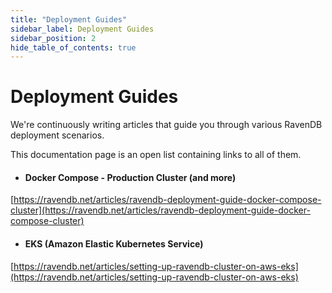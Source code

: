 ```yaml
---
title: "Deployment Guides"
sidebar_label: Deployment Guides
sidebar_position: 2
hide_table_of_contents: true
---
```



# Deployment Guides

We're continuously writing articles that guide you through various RavenDB deployment scenarios.

This documentation page is an open list containing links to all of them.
- #### Docker Compose - Production Cluster (and more)
[https://ravendb.net/articles/ravendb-deployment-guide-docker-compose-cluster](https://ravendb.net/articles/ravendb-deployment-guide-docker-compose-cluster)

- #### EKS (Amazon Elastic Kubernetes Service)
[https://ravendb.net/articles/setting-up-ravendb-cluster-on-aws-eks](https://ravendb.net/articles/setting-up-ravendb-cluster-on-aws-eks)
